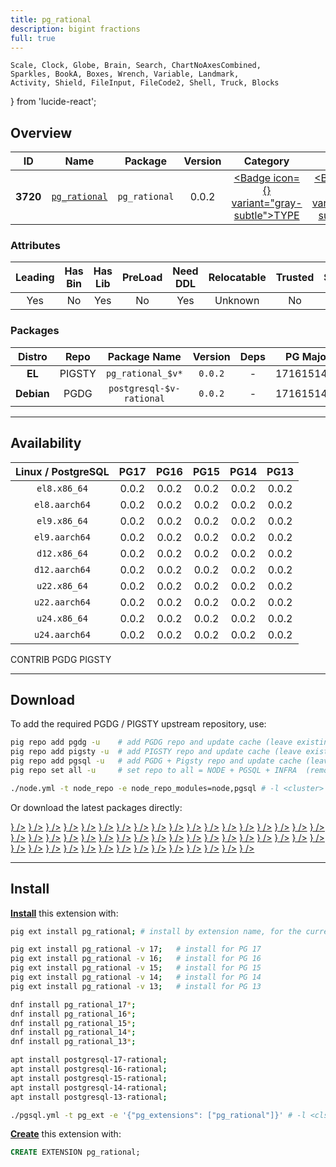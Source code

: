 ```yaml
---
title: pg_rational
description: bigint fractions
full: true
---
```


    Scale, Clock, Globe, Brain, Search, ChartNoAxesCombined,
    Sparkles, BookA, Boxes, Wrench, Variable, Landmark,
    Activity, Shield, FileInput, FileCode2, Shell, Truck, Blocks
} from 'lucide-react';

## Overview

| <TooltipIconButton tooltip="Extension unique identifier" side="top">ID</TooltipIconButton> | <TooltipIconButton tooltip="Extension name" side="top">Name</TooltipIconButton> | <TooltipIconButton tooltip="Package name for installation" side="top">Package</TooltipIconButton> | <TooltipIconButton tooltip="Latest available extension version" side="top">Version</TooltipIconButton> | <TooltipIconButton tooltip="Extension category" side="top">Category</TooltipIconButton> | <TooltipIconButton tooltip="Open source license" side="top">License</TooltipIconButton> | <TooltipIconButton tooltip="Programming language" side="top">Lang</TooltipIconButton> |
|:--------:|:--------:|:----------:|:--------------:|:---------------------------------------:|:------------------------------------------------------:|:----:|
| **3720** | [`pg_rational`](https://github.com/begriffs/pg_rational) | `pg_rational` | 0.0.2 | <a href="/ext/type" className="no-underline"><Badge icon={<Boxes />} variant="gray-subtle">TYPE</Badge></a> | <a href="/ext/list/license#mit" className="no-underline"><Badge icon={<Scale />} variant="blue-subtle">MIT</Badge></a> | <a href="/ext/list/lang#c"><Badge icon={<FileCode2 />} variant="blue-subtle">C</Badge></a> |

### Attributes

| <TooltipIconButton tooltip="The Primary Leading extension in the Package" side="top">Leading</TooltipIconButton> | <TooltipIconButton tooltip="Contains binary utils" side="top">Has Bin</TooltipIconButton> | <TooltipIconButton tooltip="Contains .so shared library files" side="top">Has Lib</TooltipIconButton> | <TooltipIconButton tooltip="Requires preloading via shared_preload_libraries" side="top">PreLoad</TooltipIconButton> | <TooltipIconButton tooltip="Requires CREATE EXTENSION DDL command" side="top">Need DDL</TooltipIconButton> | <TooltipIconButton tooltip="Can be installed in any schema" side="top">Relocatable</TooltipIconButton> | <TooltipIconButton tooltip="Can be created by non-superuser" side="top">Trusted</TooltipIconButton> | <TooltipIconButton tooltip="Schemas used by this extension" side="top">Schemas</TooltipIconButton> |
|:-------:|:-------:|:-------:|:-------:|:--------:|:-----------:|:-------:|:-------:|
| Yes | No | Yes | No | Yes | Unknown | No | - |

### Packages

| <TooltipIconButton tooltip="Linux distribution family, EL or Debian" side="top">Distro</TooltipIconButton> | <TooltipIconButton tooltip="Package repository" side="top">Repo</TooltipIconButton> | <TooltipIconButton tooltip="The RPM/DEB Package Name Pattern (replace $v with real pg major)" side="top">Package Name</TooltipIconButton> | <TooltipIconButton tooltip="Latest package version" side="top">Version</TooltipIconButton> | <TooltipIconButton tooltip="RPM/DEB Package dependencies" side="top">Deps</TooltipIconButton> | <TooltipIconButton tooltip="Available in these PostgreSQL Major Versions" side="top">PG Major</TooltipIconButton> |
|:----------:|:--------:|:------------------------:|:-----------:|:------------:|:------------------:|
|   **EL**   | <Badge variant="amber-subtle"><span className="font-bold">PIGSTY</span></Badge> | `pg_rational_$v*` | `0.0.2` | - | <Badge variant="green-subtle">17</Badge><Badge variant="green-subtle">16</Badge><Badge variant="green-subtle">15</Badge><Badge variant="green-subtle">14</Badge><Badge variant="green-subtle">13</Badge> |
| **Debian** | <Badge variant="blue-subtle"><span className="font-bold">PGDG</span></Badge> | `postgresql-$v-rational` | `0.0.2` | - | <Badge variant="green-subtle">17</Badge><Badge variant="green-subtle">16</Badge><Badge variant="green-subtle">15</Badge><Badge variant="green-subtle">14</Badge><Badge variant="green-subtle">13</Badge> |



------

## Availability

| <TooltipIconButton tooltip="Linux Distro Arch / PostgreSQL Major Version" side="top">Linux / PostgreSQL </TooltipIconButton> | **PG17** | **PG16** | **PG15** | **PG14** | **PG13** |
|:-----:|:-----:|:-----:|:-----:|:-----:|:-----:|
| `el8.x86_64` | <Badge variant="amber-subtle">0.0.2</Badge> | <Badge variant="amber-subtle">0.0.2</Badge> | <Badge variant="amber-subtle">0.0.2</Badge> | <Badge variant="amber-subtle">0.0.2</Badge> | <Badge variant="amber-subtle">0.0.2</Badge> |
| `el8.aarch64` | <Badge variant="amber-subtle">0.0.2</Badge> | <Badge variant="amber-subtle">0.0.2</Badge> | <Badge variant="amber-subtle">0.0.2</Badge> | <Badge variant="amber-subtle">0.0.2</Badge> | <Badge variant="amber-subtle">0.0.2</Badge> |
| `el9.x86_64` | <Badge variant="amber-subtle">0.0.2</Badge> | <Badge variant="amber-subtle">0.0.2</Badge> | <Badge variant="amber-subtle">0.0.2</Badge> | <Badge variant="amber-subtle">0.0.2</Badge> | <Badge variant="amber-subtle">0.0.2</Badge> |
| `el9.aarch64` | <Badge variant="amber-subtle">0.0.2</Badge> | <Badge variant="amber-subtle">0.0.2</Badge> | <Badge variant="amber-subtle">0.0.2</Badge> | <Badge variant="amber-subtle">0.0.2</Badge> | <Badge variant="amber-subtle">0.0.2</Badge> |
| `d12.x86_64` | <Badge variant="blue-subtle">0.0.2</Badge> | <Badge variant="blue-subtle">0.0.2</Badge> | <Badge variant="blue-subtle">0.0.2</Badge> | <Badge variant="blue-subtle">0.0.2</Badge> | <Badge variant="blue-subtle">0.0.2</Badge> |
| `d12.aarch64` | <Badge variant="blue-subtle">0.0.2</Badge> | <Badge variant="blue-subtle">0.0.2</Badge> | <Badge variant="blue-subtle">0.0.2</Badge> | <Badge variant="blue-subtle">0.0.2</Badge> | <Badge variant="blue-subtle">0.0.2</Badge> |
| `u22.x86_64` | <Badge variant="blue-subtle">0.0.2</Badge> | <Badge variant="blue-subtle">0.0.2</Badge> | <Badge variant="blue-subtle">0.0.2</Badge> | <Badge variant="blue-subtle">0.0.2</Badge> | <Badge variant="blue-subtle">0.0.2</Badge> |
| `u22.aarch64` | <Badge variant="blue-subtle">0.0.2</Badge> | <Badge variant="blue-subtle">0.0.2</Badge> | <Badge variant="blue-subtle">0.0.2</Badge> | <Badge variant="blue-subtle">0.0.2</Badge> | <Badge variant="blue-subtle">0.0.2</Badge> |
| `u24.x86_64` | <Badge variant="blue-subtle">0.0.2</Badge> | <Badge variant="blue-subtle">0.0.2</Badge> | <Badge variant="blue-subtle">0.0.2</Badge> | <Badge variant="blue-subtle">0.0.2</Badge> | <Badge variant="blue-subtle">0.0.2</Badge> |
| `u24.aarch64` | <Badge variant="blue-subtle">0.0.2</Badge> | <Badge variant="blue-subtle">0.0.2</Badge> | <Badge variant="blue-subtle">0.0.2</Badge> | <Badge variant="blue-subtle">0.0.2</Badge> | <Badge variant="blue-subtle">0.0.2</Badge> |

<Badge variant="green-subtle"><span className="font-black">CONTRIB</span></Badge> <Badge variant="blue-subtle"><span className="font-black">PGDG</span></Badge> <Badge variant="amber-subtle"><span className="font-black">PIGSTY</span></Badge>

------

## Download

To add the required PGDG / PIGSTY upstream repository, use:

```bash tab="pig"
pig repo add pgdg -u    # add PGDG repo and update cache (leave existing repos)
pig repo add pigsty -u  # add PIGSTY repo and update cache (leave existing repos)
pig repo add pgsql -u   # add PGDG + Pigsty repo and update cache (leave existing repos)
pig repo set all -u     # set repo to all = NODE + PGSQL + INFRA  (remove existing repos)
```
```bash tab="pigsty"
./node.yml -t node_repo -e node_repo_modules=node,pgsql # -l <cluster>
```

Or download the latest packages directly:

<Files>
    <Folder name="el8.x86_64">
        <a href="https://repo.pigsty.io/yum/pgsql/el8.x86_64/pg_rational_17-0.0.2-1PIGSTY.el8.x86_64.rpm"><File name="pg_rational_17-0.0.2-1PIGSTY.el8.x86_64.rpm" icon={<Package className="text-emerald-500" />} /></a>
        <a href="https://repo.pigsty.io/yum/pgsql/el8.x86_64/pg_rational_16-0.0.2-1PIGSTY.el8.x86_64.rpm"><File name="pg_rational_16-0.0.2-1PIGSTY.el8.x86_64.rpm" icon={<Package className="text-emerald-500" />} /></a>
        <a href="https://repo.pigsty.io/yum/pgsql/el8.x86_64/pg_rational_15-0.0.2-1PIGSTY.el8.x86_64.rpm"><File name="pg_rational_15-0.0.2-1PIGSTY.el8.x86_64.rpm" icon={<Package className="text-emerald-500" />} /></a>
        <a href="https://repo.pigsty.io/yum/pgsql/el8.x86_64/pg_rational_14-0.0.2-1PIGSTY.el8.x86_64.rpm"><File name="pg_rational_14-0.0.2-1PIGSTY.el8.x86_64.rpm" icon={<Package className="text-emerald-500" />} /></a>
        <a href="https://repo.pigsty.io/yum/pgsql/el8.x86_64/pg_rational_13-0.0.2-1PIGSTY.el8.x86_64.rpm"><File name="pg_rational_13-0.0.2-1PIGSTY.el8.x86_64.rpm" icon={<Package className="text-emerald-500" />} /></a>
    </Folder>
    <Folder name="el8.aarch64">
        <a href="https://repo.pigsty.io/yum/pgsql/el8.aarch64/pg_rational_17-0.0.2-1PIGSTY.el8.aarch64.rpm"><File name="pg_rational_17-0.0.2-1PIGSTY.el8.aarch64.rpm" icon={<Package className="text-orange-500" />} /></a>
        <a href="https://repo.pigsty.io/yum/pgsql/el8.aarch64/pg_rational_16-0.0.2-1PIGSTY.el8.aarch64.rpm"><File name="pg_rational_16-0.0.2-1PIGSTY.el8.aarch64.rpm" icon={<Package className="text-orange-500" />} /></a>
        <a href="https://repo.pigsty.io/yum/pgsql/el8.aarch64/pg_rational_15-0.0.2-1PIGSTY.el8.aarch64.rpm"><File name="pg_rational_15-0.0.2-1PIGSTY.el8.aarch64.rpm" icon={<Package className="text-orange-500" />} /></a>
        <a href="https://repo.pigsty.io/yum/pgsql/el8.aarch64/pg_rational_14-0.0.2-1PIGSTY.el8.aarch64.rpm"><File name="pg_rational_14-0.0.2-1PIGSTY.el8.aarch64.rpm" icon={<Package className="text-orange-500" />} /></a>
        <a href="https://repo.pigsty.io/yum/pgsql/el8.aarch64/pg_rational_13-0.0.2-1PIGSTY.el8.aarch64.rpm"><File name="pg_rational_13-0.0.2-1PIGSTY.el8.aarch64.rpm" icon={<Package className="text-orange-500" />} /></a>
    </Folder>
    <Folder name="el9.x86_64">
        <a href="https://repo.pigsty.io/yum/pgsql/el9.x86_64/pg_rational_17-0.0.2-1PIGSTY.el9.x86_64.rpm"><File name="pg_rational_17-0.0.2-1PIGSTY.el9.x86_64.rpm" icon={<Package className="text-emerald-500" />} /></a>
        <a href="https://repo.pigsty.io/yum/pgsql/el9.x86_64/pg_rational_16-0.0.2-1PIGSTY.el9.x86_64.rpm"><File name="pg_rational_16-0.0.2-1PIGSTY.el9.x86_64.rpm" icon={<Package className="text-emerald-500" />} /></a>
        <a href="https://repo.pigsty.io/yum/pgsql/el9.x86_64/pg_rational_15-0.0.2-1PIGSTY.el9.x86_64.rpm"><File name="pg_rational_15-0.0.2-1PIGSTY.el9.x86_64.rpm" icon={<Package className="text-emerald-500" />} /></a>
        <a href="https://repo.pigsty.io/yum/pgsql/el9.x86_64/pg_rational_14-0.0.2-1PIGSTY.el9.x86_64.rpm"><File name="pg_rational_14-0.0.2-1PIGSTY.el9.x86_64.rpm" icon={<Package className="text-emerald-500" />} /></a>
        <a href="https://repo.pigsty.io/yum/pgsql/el9.x86_64/pg_rational_13-0.0.2-1PIGSTY.el9.x86_64.rpm"><File name="pg_rational_13-0.0.2-1PIGSTY.el9.x86_64.rpm" icon={<Package className="text-emerald-500" />} /></a>
    </Folder>
    <Folder name="el9.aarch64">
        <a href="https://repo.pigsty.io/yum/pgsql/el9.aarch64/pg_rational_17-0.0.2-1PIGSTY.el9.aarch64.rpm"><File name="pg_rational_17-0.0.2-1PIGSTY.el9.aarch64.rpm" icon={<Package className="text-orange-500" />} /></a>
        <a href="https://repo.pigsty.io/yum/pgsql/el9.aarch64/pg_rational_16-0.0.2-1PIGSTY.el9.aarch64.rpm"><File name="pg_rational_16-0.0.2-1PIGSTY.el9.aarch64.rpm" icon={<Package className="text-orange-500" />} /></a>
        <a href="https://repo.pigsty.io/yum/pgsql/el9.aarch64/pg_rational_15-0.0.2-1PIGSTY.el9.aarch64.rpm"><File name="pg_rational_15-0.0.2-1PIGSTY.el9.aarch64.rpm" icon={<Package className="text-orange-500" />} /></a>
        <a href="https://repo.pigsty.io/yum/pgsql/el9.aarch64/pg_rational_14-0.0.2-1PIGSTY.el9.aarch64.rpm"><File name="pg_rational_14-0.0.2-1PIGSTY.el9.aarch64.rpm" icon={<Package className="text-orange-500" />} /></a>
        <a href="https://repo.pigsty.io/yum/pgsql/el9.aarch64/pg_rational_13-0.0.2-1PIGSTY.el9.aarch64.rpm"><File name="pg_rational_13-0.0.2-1PIGSTY.el9.aarch64.rpm" icon={<Package className="text-orange-500" />} /></a>
    </Folder>
    <Folder name="d12.x86_64">
        <a href="https://apt.postgresql.org/pub/repos/apt/pool/main/p/pg-rational/postgresql-17-rational_0.0.2-7.pgdg120+1_arm64.deb"><File name="postgresql-17-rational_0.0.2-7.pgdg120+1_arm64.deb" icon={<Box className="text-emerald-500" />} /></a>
        <a href="https://apt.postgresql.org/pub/repos/apt/pool/main/p/pg-rational/postgresql-16-rational_0.0.2-7.pgdg120+1_arm64.deb"><File name="postgresql-16-rational_0.0.2-7.pgdg120+1_arm64.deb" icon={<Box className="text-emerald-500" />} /></a>
        <a href="https://apt.postgresql.org/pub/repos/apt/pool/main/p/pg-rational/postgresql-15-rational_0.0.2-7.pgdg120+1_arm64.deb"><File name="postgresql-15-rational_0.0.2-7.pgdg120+1_arm64.deb" icon={<Box className="text-emerald-500" />} /></a>
        <a href="https://apt.postgresql.org/pub/repos/apt/pool/main/p/pg-rational/postgresql-14-rational_0.0.2-7.pgdg120+1_arm64.deb"><File name="postgresql-14-rational_0.0.2-7.pgdg120+1_arm64.deb" icon={<Box className="text-emerald-500" />} /></a>
        <a href="https://apt.postgresql.org/pub/repos/apt/pool/main/p/pg-rational/postgresql-13-rational_0.0.2-7.pgdg120+1_arm64.deb"><File name="postgresql-13-rational_0.0.2-7.pgdg120+1_arm64.deb" icon={<Box className="text-emerald-500" />} /></a>
    </Folder>
    <Folder name="d12.aarch64">
        <a href="https://apt.postgresql.org/pub/repos/apt/pool/main/p/pg-rational/postgresql-17-rational_0.0.2-7.pgdg120+1_amd64.deb"><File name="postgresql-17-rational_0.0.2-7.pgdg120+1_amd64.deb" icon={<Box className="text-orange-500" />} /></a>
        <a href="https://apt.postgresql.org/pub/repos/apt/pool/main/p/pg-rational/postgresql-16-rational_0.0.2-7.pgdg120+1_amd64.deb"><File name="postgresql-16-rational_0.0.2-7.pgdg120+1_amd64.deb" icon={<Box className="text-orange-500" />} /></a>
        <a href="https://apt.postgresql.org/pub/repos/apt/pool/main/p/pg-rational/postgresql-15-rational_0.0.2-7.pgdg120+1_amd64.deb"><File name="postgresql-15-rational_0.0.2-7.pgdg120+1_amd64.deb" icon={<Box className="text-orange-500" />} /></a>
        <a href="https://apt.postgresql.org/pub/repos/apt/pool/main/p/pg-rational/postgresql-14-rational_0.0.2-7.pgdg120+1_amd64.deb"><File name="postgresql-14-rational_0.0.2-7.pgdg120+1_amd64.deb" icon={<Box className="text-orange-500" />} /></a>
        <a href="https://apt.postgresql.org/pub/repos/apt/pool/main/p/pg-rational/postgresql-13-rational_0.0.2-7.pgdg120+1_amd64.deb"><File name="postgresql-13-rational_0.0.2-7.pgdg120+1_amd64.deb" icon={<Box className="text-orange-500" />} /></a>
    </Folder>
    <Folder name="u22.x86_64">
        <a href="https://apt.postgresql.org/pub/repos/apt/pool/main/p/pg-rational/postgresql-17-rational_0.0.2-7.pgdg22.04+1_amd64.deb"><File name="postgresql-17-rational_0.0.2-7.pgdg22.04+1_amd64.deb" icon={<Box className="text-emerald-500" />} /></a>
        <a href="https://apt.postgresql.org/pub/repos/apt/pool/main/p/pg-rational/postgresql-16-rational_0.0.2-7.pgdg22.04+1_amd64.deb"><File name="postgresql-16-rational_0.0.2-7.pgdg22.04+1_amd64.deb" icon={<Box className="text-emerald-500" />} /></a>
        <a href="https://apt.postgresql.org/pub/repos/apt/pool/main/p/pg-rational/postgresql-15-rational_0.0.2-7.pgdg22.04+1_amd64.deb"><File name="postgresql-15-rational_0.0.2-7.pgdg22.04+1_amd64.deb" icon={<Box className="text-emerald-500" />} /></a>
        <a href="https://apt.postgresql.org/pub/repos/apt/pool/main/p/pg-rational/postgresql-14-rational_0.0.2-7.pgdg22.04+1_amd64.deb"><File name="postgresql-14-rational_0.0.2-7.pgdg22.04+1_amd64.deb" icon={<Box className="text-emerald-500" />} /></a>
        <a href="https://apt.postgresql.org/pub/repos/apt/pool/main/p/pg-rational/postgresql-13-rational_0.0.2-7.pgdg22.04+1_amd64.deb"><File name="postgresql-13-rational_0.0.2-7.pgdg22.04+1_amd64.deb" icon={<Box className="text-emerald-500" />} /></a>
    </Folder>
    <Folder name="u22.aarch64">
        <a href="https://apt.postgresql.org/pub/repos/apt/pool/main/p/pg-rational/postgresql-17-rational_0.0.2-7.pgdg22.04+1_arm64.deb"><File name="postgresql-17-rational_0.0.2-7.pgdg22.04+1_arm64.deb" icon={<Box className="text-orange-500" />} /></a>
        <a href="https://apt.postgresql.org/pub/repos/apt/pool/main/p/pg-rational/postgresql-16-rational_0.0.2-7.pgdg22.04+1_arm64.deb"><File name="postgresql-16-rational_0.0.2-7.pgdg22.04+1_arm64.deb" icon={<Box className="text-orange-500" />} /></a>
        <a href="https://apt.postgresql.org/pub/repos/apt/pool/main/p/pg-rational/postgresql-15-rational_0.0.2-7.pgdg22.04+1_arm64.deb"><File name="postgresql-15-rational_0.0.2-7.pgdg22.04+1_arm64.deb" icon={<Box className="text-orange-500" />} /></a>
        <a href="https://apt.postgresql.org/pub/repos/apt/pool/main/p/pg-rational/postgresql-14-rational_0.0.2-7.pgdg22.04+1_arm64.deb"><File name="postgresql-14-rational_0.0.2-7.pgdg22.04+1_arm64.deb" icon={<Box className="text-orange-500" />} /></a>
        <a href="https://apt.postgresql.org/pub/repos/apt/pool/main/p/pg-rational/postgresql-13-rational_0.0.2-7.pgdg22.04+1_arm64.deb"><File name="postgresql-13-rational_0.0.2-7.pgdg22.04+1_arm64.deb" icon={<Box className="text-orange-500" />} /></a>
    </Folder>
    <Folder name="u24.x86_64">
        <a href="https://apt.postgresql.org/pub/repos/apt/pool/main/p/pg-rational/postgresql-17-rational_0.0.2-7.pgdg24.04+1_amd64.deb"><File name="postgresql-17-rational_0.0.2-7.pgdg24.04+1_amd64.deb" icon={<Box className="text-emerald-500" />} /></a>
        <a href="https://apt.postgresql.org/pub/repos/apt/pool/main/p/pg-rational/postgresql-16-rational_0.0.2-7.pgdg24.04+1_amd64.deb"><File name="postgresql-16-rational_0.0.2-7.pgdg24.04+1_amd64.deb" icon={<Box className="text-emerald-500" />} /></a>
        <a href="https://apt.postgresql.org/pub/repos/apt/pool/main/p/pg-rational/postgresql-15-rational_0.0.2-7.pgdg24.04+1_amd64.deb"><File name="postgresql-15-rational_0.0.2-7.pgdg24.04+1_amd64.deb" icon={<Box className="text-emerald-500" />} /></a>
        <a href="https://apt.postgresql.org/pub/repos/apt/pool/main/p/pg-rational/postgresql-14-rational_0.0.2-7.pgdg24.04+1_amd64.deb"><File name="postgresql-14-rational_0.0.2-7.pgdg24.04+1_amd64.deb" icon={<Box className="text-emerald-500" />} /></a>
        <a href="https://apt.postgresql.org/pub/repos/apt/pool/main/p/pg-rational/postgresql-13-rational_0.0.2-7.pgdg24.04+1_amd64.deb"><File name="postgresql-13-rational_0.0.2-7.pgdg24.04+1_amd64.deb" icon={<Box className="text-emerald-500" />} /></a>
    </Folder>
    <Folder name="u24.aarch64">
        <a href="https://apt.postgresql.org/pub/repos/apt/pool/main/p/pg-rational/postgresql-17-rational_0.0.2-7.pgdg24.04+1_arm64.deb"><File name="postgresql-17-rational_0.0.2-7.pgdg24.04+1_arm64.deb" icon={<Box className="text-orange-500" />} /></a>
        <a href="https://apt.postgresql.org/pub/repos/apt/pool/main/p/pg-rational/postgresql-16-rational_0.0.2-7.pgdg24.04+1_arm64.deb"><File name="postgresql-16-rational_0.0.2-7.pgdg24.04+1_arm64.deb" icon={<Box className="text-orange-500" />} /></a>
        <a href="https://apt.postgresql.org/pub/repos/apt/pool/main/p/pg-rational/postgresql-15-rational_0.0.2-7.pgdg24.04+1_arm64.deb"><File name="postgresql-15-rational_0.0.2-7.pgdg24.04+1_arm64.deb" icon={<Box className="text-orange-500" />} /></a>
        <a href="https://apt.postgresql.org/pub/repos/apt/pool/main/p/pg-rational/postgresql-14-rational_0.0.2-7.pgdg24.04+1_arm64.deb"><File name="postgresql-14-rational_0.0.2-7.pgdg24.04+1_arm64.deb" icon={<Box className="text-orange-500" />} /></a>
        <a href="https://apt.postgresql.org/pub/repos/apt/pool/main/p/pg-rational/postgresql-13-rational_0.0.2-7.pgdg24.04+1_arm64.deb"><File name="postgresql-13-rational_0.0.2-7.pgdg24.04+1_arm64.deb" icon={<Box className="text-orange-500" />} /></a>
    </Folder>
</Files>

------

## Install

[**Install**](/docs/pgsql/ext/install) this extension with:

```bash tab="pig"
pig ext install pg_rational; # install by extension name, for the current active PG version

pig ext install pg_rational -v 17;   # install for PG 17
pig ext install pg_rational -v 16;   # install for PG 16
pig ext install pg_rational -v 15;   # install for PG 15
pig ext install pg_rational -v 14;   # install for PG 14
pig ext install pg_rational -v 13;   # install for PG 13
```
```bash tab="yum" 
dnf install pg_rational_17*;
dnf install pg_rational_16*;
dnf install pg_rational_15*;
dnf install pg_rational_14*;
dnf install pg_rational_13*;
```
```bash tab="apt" 
apt install postgresql-17-rational;
apt install postgresql-16-rational;
apt install postgresql-15-rational;
apt install postgresql-14-rational;
apt install postgresql-13-rational;
```
```bash tab="ansible"
./pgsql.yml -t pg_ext -e '{"pg_extensions": ["pg_rational"]}' # -l <cls>
```

[**Create**](/docs/pgsql/ext/create) this extension with:

```sql
CREATE EXTENSION pg_rational;
```


